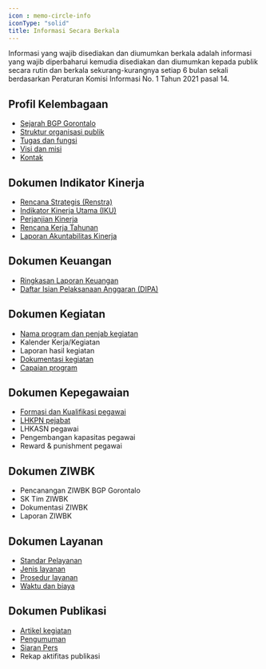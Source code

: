 ```yaml
---
icon : memo-circle-info
iconType: "solid"
title: Informasi Secara Berkala
---
```

Informasi yang wajib disediakan dan diumumkan berkala adalah informasi yang wajib diperbaharui kemudia disediakan dan diumumkan kepada publik secara rutin dan berkala sekurang-kurangnya setiap 6 bulan sekali berdasarkan Peraturan Komisi Informasi No. 1 Tahun 2021 pasal 14.

## Profil Kelembagaan
- [Sejarah BGP Gorontalo](https://bgpgorontalo.kemdikbud.go.id/sejarah-bgp-gorontalo/?utm_source=ppid)
- [Struktur organisasi publik](https://bgpgorontalo.kemdikbud.go.id/struktur-organisasi/?utm_source=ppid)
- [Tugas dan fungsi](https://bgpgorontalo.kemdikbud.go.id/tugas-dan-fungsi/?utm_source=ppid)
- [Visi dan misi](https://bgpgorontalo.kemdikbud.go.id/visi-dan-misi-bgp-gorontalo/?utm_source=ppid)
- [Kontak](/kontak)

## Dokumen Indikator Kinerja
- [Rencana Strategis (Renstra)](/informasi/dokumen-kinerja#rencana-strategis)
- [Indikator Kinerja Utama (IKU)](/informasi/dokumen-kinerja#indikator-kinerja-utama-iku)
- [Perjanjian Kinerja](/informasi/dokumen-kinerja#perjanjian-kinerja)
- [Rencana Kerja Tahunan](/informasi/dokumen-kinerja#rencana-kerja-tahunan)
- [Laporan Akuntabilitas Kinerja](/informasi/dokumen-kinerja#laporan-akuntabilitas-kinerja)

## Dokumen Keuangan
- [Ringkasan Laporan Keuangan](/informasi/laporan-keuangan)
- [Daftar Isian Pelaksanaan Anggaran (DIPA)](/informasi/dipa)

## Dokumen Kegiatan
- [Nama program dan penjab kegiatan](https://docs.google.com/document/d/152THioPg1UXBO-dUlGNm_D6VuLL1RMEuwZlSBmoZoTQ/edit?usp=sharing) 
- Kalender Kerja/Kegiatan
- Laporan hasil kegiatan
- [Dokumentasi kegiatan](https://s.id/fotobgp-2023)
- [Capaian program](/data/dashboard#capaian-program-prioritas)

## Dokumen Kepegawaian
- [Formasi dan Kualifikasi pegawai](https://drive.google.com/drive/folders/1V4YrS0jx4EIbTL3Pk-m3Dv5mjapkW-JX)
- [LHKPN pejabat](https://drive.google.com/drive/folders/1zl39d4C4nNzaL-dkXq_Fswhp4RL_wUgz?usp=sharing)
- LHKASN pegawai
- Pengembangan kapasitas pegawai
- Reward & punishment pegawai

## Dokumen ZIWBK
- Pencanangan ZIWBK BGP Gorontalo
- SK Tim ZIWBK
- Dokumentasi ZIWBK
- Laporan ZIWBK 

## Dokumen Layanan
- [Standar Pelayanan](/layanan/standar)
- [Jenis layanan](/layanan/standar)
- [Prosedur layanan](/layanan/prosedur)
- [Waktu dan biaya](/layanan/waktu-biaya)

## Dokumen Publikasi
- [Artikel kegiatan](https://bgpgorontalo.kemdikbud.go.id/informasi/)
- [Pengumuman](https://bgpgorontalo.kemdikbud.go.id)
- [Siaran Pers](https://bgpgorontalo.kemdikbud.go.id/siaranpers/)
- Rekap aktifitas publikasi